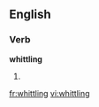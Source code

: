 
==English==

===Verb===
'''whittling'''

# {{present participle of|[[whittle]]}}

[[fr:whittling]]
[[vi:whittling]]